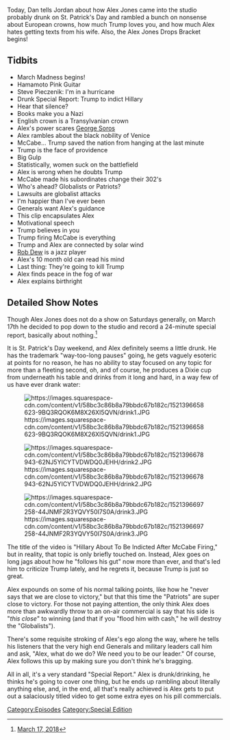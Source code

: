{{DEFAULTSORT:
    #_EPISODE_0139:St. Patrick's Day Special Report
}}{{Episode
    | title           = St. Patrick's Day Special Report
    | caption         = Listen to this episode on [https://knowledgefight.libsyn.com/knowledge-fight-st-patricks-day-special-report Libsyn] [https://open.spotify.com/episode/3ujSF3IBNeLbLGXVyZNKTN Spotify], Read the [[Transcript/139: St. Patrick's Day Special Report|Unofficial Transcript]]
    | episodeNumber   = 139
    | length          = 01:37:42
    | airDate         = March 19, 2018
    | coverageDate    = March 17, 2018
    | episodeType     = [[:Category:Special Edition|Special Edition]]
    | appearance      = [[Darrell Hamamoto]], [[Steve Pieczenik]], [[Andrew McCabe]], [[Rob Dew]]
    | oocDrop         = I can't do this any more
    | previousEpisode = [[138: March 13-15, 2018]]
    | nextEpisode     = [[140: February 18, 2011]]
}}

{{Stub}}

Today, Dan tells Jordan about how Alex Jones came into the studio probably drunk on St. Patrick's Day and rambled a bunch on nonsense about European crowns, how much Trump loves you, and how much Alex hates getting texts from his wife. Also, the Alex Jones Drops Bracket begins!

==Tidbits==

*March Madness begins!
*Hamamoto Pink Guitar
*Steve Pieczenik: I'm in a hurricane
*Drunk Special Report: Trump to indict Hillary
*Hear that silence?
*Books make you a Nazi
*English crown is a Transylvanian crown
*Alex's power scares [[George Soros]]
*Alex rambles about the black nobility of Venice
*McCabe... Trump saved the nation from hanging at the last minute
*Trump is the face of providence
*Big Gulp
*Statistically, women suck on the battlefield
*Alex is wrong when he doubts Trump
*McCabe made his subordinates change their 302's
*Who's ahead? Globalists or Patriots?
*Lawsuits are globalist attacks
*I'm happier than I've ever been
*Generals want Alex's guidance
*This clip encapsulates Alex
*Motivational speech
*Trump believes in you
*Trump firing McCabe is everything
*Trump and Alex are connected by solar wind
*[[Rob Dew]] is a jazz player
*Alex's 10 month old can read his mind
*Last thing: They're going to kill Trump
*Alex finds peace in the fog of war
*Alex explains birthright

==Detailed Show Notes==

Though Alex Jones does not do a show on Saturdays generally, on March 17th he decided to pop down to the studio and record a 24-minute special report, basically about nothing.<ref>[https://knowledgefight.com/the-past/2018/3/17/march-17-2018 March 17, 2018]</ref>

It is St. Patrick's Day weekend, and Alex definitely seems a little drunk. He has the trademark "way-too-long pauses" going, he gets vaguely esoteric at points for no reason, he has no ability to stay focused on any topic for more than a fleeting second, oh, and of course, he produces a Dixie cup from underneath his table and drinks from it long and hard, in a way few of us have ever drank water:

[[File:https://images.squarespace-cdn.com/content/v1/58bc3c86b8a79bbdc67b182c/1521396658623-9BQ3RQOK6M8X26XI5QVN/drink1.JPG|thumb|none]]

[[File:https://images.squarespace-cdn.com/content/v1/58bc3c86b8a79bbdc67b182c/1521396678943-62NJ5YICYTVDWDQ0JEHH/drink2.JPG|thumb|none]]

[[File:https://images.squarespace-cdn.com/content/v1/58bc3c86b8a79bbdc67b182c/1521396697258-44JNMF2R3YQVY50I7S0A/drink3.JPG|thumb|none]]

The title of the video is "Hillary About To Be Indicted After McCabe Firing," but in reality, that topic is only briefly touched on. Instead, Alex goes on long jags about how he "follows his gut" now more than ever, and that's led him to criticize Trump lately, and he regrets it, because Trump is just so great.

Alex expounds on some of his normal talking points, like how he "never says that we are close to victory," but that this time the "Patriots" are super close to victory. For those not paying attention, the only think Alex does more than awkwardly throw to an on-air commercial is say that his side is "''this close''" to winning (and that if you "flood him with cash," he will destroy the "Globalists").

There's some requisite stroking of Alex's ego along the way, where he tells his listeners that the very high end Generals and military leaders call him and ask, "Alex, what do we do? We need you to be our leader." Of course, Alex follows this up by making sure you don't think he's bragging.

All in all, it's a very standard "Special Report." Alex is drunk/drinking, he thinks he's going to cover one thing, but he ends up rambling about literally anything else, and, in the end, all that's really achieved is Alex gets to put out a salaciously titled video to get some extra eyes on his pill commercials.

[[Category:Episodes]]
[[Category:Special Edition]]
